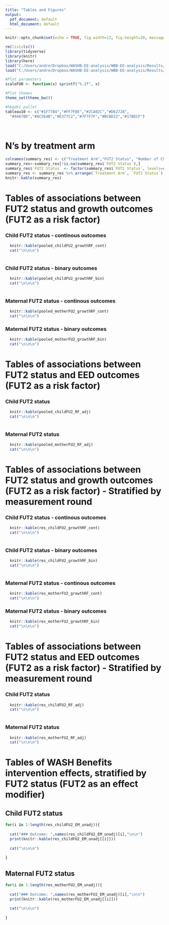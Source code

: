 ```yaml
---
title: "Tables and Figures"
output:
  pdf_document: default
  html_document: default
---
```


```r
knitr::opts_chunk$set(echo = TRUE, fig.width=12, fig.height=20, message=FALSE, warning =FALSE)
```

```r
rm(list=ls())
library(tidyverse)
library(knitr)
library(here)
load("C:/Users/andre/Dropbox/WASHB-EE-analysis/WBB-EE-analysis/Results/Andrew/FU2_results.RDATA")
load("C:/Users/andre/Dropbox/WASHB-EE-analysis/WBB-EE-analysis/Results/Andrew/FU2_pooled_results.Rdata")

#Plot parameters
scaleFUN <- function(x) sprintf("%.2f", x)

#Plot themes
theme_set(theme_bw())

#hbgdki pallet
tableau10 <- c("#1F77B4","#FF7F0E","#2CA02C","#D62728",
  "#9467BD","#8C564B","#E377C2","#7F7F7F","#BCBD22","#17BECF")

  
```


# N's by treatment arm

```r

colnames(summary_res) <- c("Treatment Arm","FUT2 Status", "Number of Children", "Number of Mothers")
summary_res<-summary_res[!is.na(summary_res$`FUT2 Status`),]
summary_res$`FUT2 Status` <- factor(summary_res$`FUT2 Status`, levels=c("Positive","Negative","Inconclusive"))
summary_res <- summary_res %>% arrange(`Treatment Arm`, `FUT2 Status`)
knitr::kable(summary_res)
```

# Tables of associations between FUT2 status and growth outcomes (FUT2 as a risk factor)


### Child FUT2 status - continous outcomes

```r

  knitr::kable(pooled_childFU2_growthRF_cont)
  cat("\n\n\n")
  

```

### Child FUT2 status - binary outcomes

```r

  knitr::kable(pooled_childFU2_growthRF_bin)
  cat("\n\n\n")
  

```

### Maternal FUT2 status - continous outcomes

```r
  knitr::kable(pooled_motherFU2_growthRF_cont)
  cat("\n\n\n")

```

### Maternal FUT2 status - binary outcomes

```r
  knitr::kable(pooled_motherFU2_growthRF_bin)
  cat("\n\n\n")

```





# Tables of associations between FUT2 status and EED outcomes (FUT2 as a risk factor)


### Child FUT2 status

```r

  knitr::kable(pooled_childFU2_RF_adj)
  cat("\n\n\n")
  

```

### Maternal FUT2 status

```r
  knitr::kable(pooled_motherFU2_RF_adj)
  cat("\n\n\n")

```








# Tables of associations between FUT2 status and growth outcomes (FUT2 as a risk factor) - Stratified by measurement round


### Child FUT2 status - continous outcomes

```r

  knitr::kable(res_childFU2_growthRF_cont)
  cat("\n\n\n")
  

```

### Child FUT2 status - binary outcomes

```r

  knitr::kable(res_childFU2_growthRF_bin)
  cat("\n\n\n")
  

```

### Maternal FUT2 status - continous outcomes

```r
  knitr::kable(res_motherFU2_growthRF_cont)
  cat("\n\n\n")

```

### Maternal FUT2 status - binary outcomes

```r
  knitr::kable(res_motherFU2_growthRF_bin)
  cat("\n\n\n")

```




# Tables of associations between FUT2 status and EED outcomes (FUT2 as a risk factor) - Stratified by measurement round


### Child FUT2 status

```r

  knitr::kable(res_childFU2_RF_adj)
  cat("\n\n\n")
  

```

### Maternal FUT2 status

```r
  knitr::kable(res_motherFU2_RF_adj)
  cat("\n\n\n")

```




# Tables of WASH Benefits intervention effects, stratified by FUT2 status (FUT2 as an effect modifier)


## Child FUT2 status

```r
for(i in 1:length(res_childFU2_EM_unadj)){
  
  cat("### Outcome: ",names(res_childFU2_EM_unadj)[i],"\n\n")
  print(knitr::kable(res_childFU2_EM_unadj[[i]]))
  
  cat("\n\n\n")
  
}
```

## Maternal FUT2 status

```r
for(i in 1:length(res_motherFU2_EM_unadj)){
  
  cat("### Outcome: ",names(res_motherFU2_EM_unadj)[i],"\n\n")
  print(knitr::kable(res_motherFU2_EM_unadj[[i]]))
  
  cat("\n\n\n")
  
}
```

 


